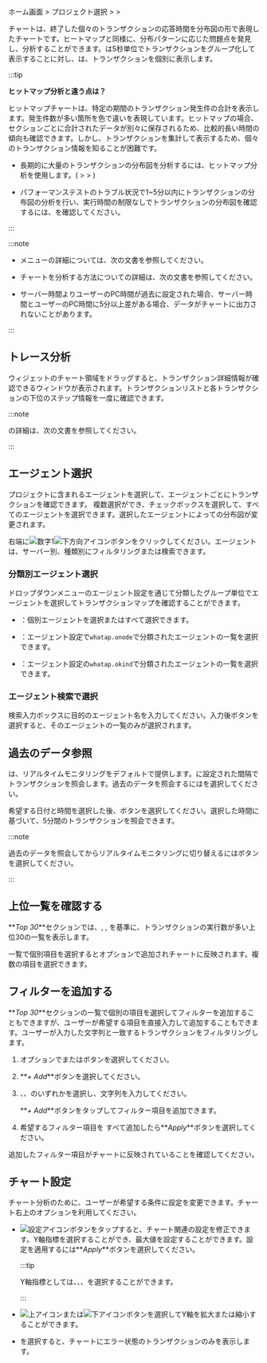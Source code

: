 ホーム画面 > プロジェクト選択 > <Cmdname sid="dashboard" className="uitext" /> > <Cmdname sid="transaction_map" className="uitext" />

<Cmdname sid="transaction_map" className="uitext" />チャートは、終了した個々のトランザクションの応答時間を分布図の形で表現したチャートです。ヒートマップと同様に、分布パターンに応じた問題点を発見し、分析することができます。<Cmdname sid="hitmap" className="uitext" />は5秒単位でトランザクションをグループ化して表示することに対し、<Cmdname sid="transaction_map" className="uitext" />は、トランザクションを個別に表示します。

<ImgLang img='dashboard-transaction-map.png' desc='トランザクションマップ' />

:::tip 

**ヒットマップ分析と違う点は？**

ヒットマップチャートは、特定の期間のトランザクション発生件の合計を表示します。発生件数が多い箇所を色で違いを表現しています。ヒットマップの場合、セクションごとに合計されたデータが別々に保存されるため、比較的長い時間の傾向も確認できます。しかし、トランザクションを集計して表示するため、個々のトランザクション情報を知ることが困難です。

-   長期的に大量のトランザクションの分布図を分析するには、ヒットマップ分析を使用します。(<Cmdname sid="project_menu" className="uitext" /> > <Cmdname sid="analysis" className="uitext" /> > <Cmdname sid="hitmap" className="uitext" />)

-   パフォーマンステストのトラブル状況で1~5分以内にトランザクションの分布図の分析を行い、実行時間の制限なしでトランザクションの分布図を確認するには、<Cmdname sid="transaction_map" className="uitext" />を確認してください。

:::

:::note

-   <Cmdname sid="hitmap" className="uitext" />メニューの詳細については、<Link to="trs-view">次の文書</Link>を参照してください。

-   <Cmdname sid="hitmap_transaction" className="uitext" />チャートを分析する方法についての詳細は、<Link to="../best-practice-guides/about-apm-hitmap-class">次の文書</Link>を参照してください。

-   サーバー時間よりユーザーのPC時間が過去に設定された場合、サーバー時間とユーザーのPC時間に5分以上差がある場合、データがチャートに出力されないことがあります。

:::

## トレース分析

<Cmdname sid="transaction_map" className="uitext" />ウィジェットのチャート領域をドラッグすると、トランザクション詳細情報が確認できる<Cmdname sid="TTL06209" className="uitext" />ウィンドウが表示されます。トランザクションリストと各トランザクションの下位のステップ情報を一度に確認できます。

<ImgLang img='dashboard-txmap-tx-analysis.png' desc='トレース分析' />

:::note

<Cmdname sid="TTL06209" className="uitext" />の詳細は、<Link to="dashboard-hitmap-trace">次の文書</Link>を参照してください。

:::

## エージェント選択

プロジェクトに含まれるエージェントを選択して、エージェントごとにトランザクションを確認できます。 複数選択ができ、<Cmdname sid="select_all" className="uitext" />チェックボックスを選択して、すべてのエージェントを選択できます。選択したエージェントによって<Cmdname sid="transaction_map" className="uitext" />の分布図が変更されます。

<ImgLang img='dashboard-txmap-select-agent.png' desc='エージェント選択' />

右端に![数字1](/img/number-01.png)![下方向アイコン](/img/down-arrow.svg)ボタンをクリックしてください。エージェントは、サーバー別、種類別にフィルタリングまたは検索できます。

### 分類別エージェント選択

ドロップダウンメニューのエージェント設定を通じて分類したグループ単位でエージェントを選択してトランザクションマップを確認することができます。

-   <Cmdname sid="type_oid" className="uitext" />：個別エージェントを選択またはすべて選択できます。

-   <Cmdname sid="type_onode" className="uitext" />：エージェント設定で<code>whatap.onode</code>で分類されたエージェントの一覧を選択できます。

-   <Cmdname sid="type_okind" className="uitext" />：エージェント設定の<code>whatap.okind</code>で分類されたエージェントの一覧を選択できます。

### エージェント検索で選択

検索入力ボックスに目的のエージェント名を入力してください。入力後<Cmdname sid="apply_immediately" className="uitext" />ボタンを選択すると、そのエージェントの一覧のみが選択されます。

## 過去のデータ参照

<Cmdname sid="transaction_map" className="uitext" />は、リアルタイムモニタリングをデフォルトで提供します。<Cmdname sid="duration" className="uitext" />に設定された間隔でトランザクションを照会します。過去のデータを照会するには<Cmdname sid="end_time" className="uitext" />を選択してください。

<ImgLang img='dashboard-txmap-select-time.png' desc='時間選択' />

希望する日付と時間を選択した後、<Cmdname sid="ok" className="uitext" />ボタンを選択してください。選択した時間に基づいて、5分間のトランザクションを照会できます。

:::note

過去のデータを照会してからリアルタイムモニタリングに切り替えるには<Cmdname sid="realtime" className="uitext" />ボタンを選択してください。

:::

## 上位一覧を確認する

**_Top 30_**セクションでは、<Cmdname sid="TTL06918" className="uitext" />, <Cmdname sid="TTL06101" className="uitext" />, <Cmdname sid="ip" className="uitext" />を基準に、トランザクションの実行数が多い上位30の一覧を表示します。 

<ImgLang img='dashboard-txmap-top30.png' desc='Top 30' />

一覧で個別項目を選択すると<Cmdname sid="filter" className="uitext" />オプションで追加され<Cmdname sid="transaction_map" className="uitext" />チャートに反映されます。複数の項目を選択できます。

## フィルターを追加する

**_Top 30_**セクションの一覧で個別の項目を選択してフィルターを追加することもできますが、ユーザーが希望する項目を直接入力して追加することもできます。ユーザーが入力した文字列と一致するトランザクションをフィルタリングします。

1.  <Cmdname sid="filter" className="uitext" />オプションで<Cmdname sid="add_filter" className="uitext" />または<LinkImage img="ico-add.svg" className="ico" />ボタンを選択してください。

2.  **_+ Add_**ボタンを選択してください。

3.  <Cmdname sid="TTL06918" className="uitext" />、<Cmdname sid="TTL06101" className="uitext" />、<Cmdname sid="ip" className="uitext" />のいずれかを選択し、文字列を入力してください。

    <ImgLang img='dashboard-txmap-filter.png' desc='フィルター追加' />

    **_+ Add_**ボタンをタップしてフィルター項目を追加できます。

4.  希望するフィルター項目を すべて追加したら**_Apply_**ボタンを選択してください。

追加したフィルター項目が<Cmdname sid="transaction_map" className="uitext" />チャートに反映されていることを確認してください。

## チャート設定

チャート分析のために、ユーザーが希望する条件に設定を変更できます。<Cmdname sid="transaction_map" className="uitext" />チャート右上のオプションを利用してください。

<ImgLang img='transaction-map-setting.png' desc='トランザクションマップの設定' />

-   ![設定アイコン](/img/ico-setting.svg)ボタンをタップすると、チャート関連の設定を修正できます。Y軸指標を選択することができ、最大値を設定することができます。設定を適用するには**_Apply_**ボタンを選択してください。

    :::tip

    Y軸指標としては<Cmdname sid="TTL06361" className="uitext" />、<Cmdname sid="TTL06364" className="uitext" />、<Cmdname sid="TTL06972" className="uitext" />、<Cmdname sid="TTL06362" className="uitext" />を選択することができます。

    :::

-   ![上アイコン](/img/up-arrow.svg)または![下アイコン](/img/down-arrow.svg)ボタンを選択してY軸を拡大または縮小することができます。

-   <Cmdname sid="error_only" className="uitext" />を選択すると、チャートにエラー状態のトランザクションのみを表示します。
